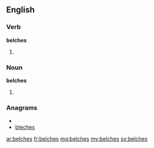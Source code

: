 ==English==

===Verb===
'''belches'''

# {{third-person singular of|[[belch]]}}

===Noun===
'''belches'''

# {{plural of|[[belch]]}}

===Anagrams===
* {{alphagram|bceehls}}
* [[bleches#English|bleches]]

[[ar:belches]]
[[fr:belches]]
[[mg:belches]]
[[my:belches]]
[[sv:belches]]
